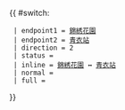 {{ #switch: {{{format|}}}
  | endpoint1 = [[錦綉花園]]
  | endpoint2 = [[青衣站公共運輸交匯處|青衣站]]
  | direction = 2
  | status = {{HK Bus Status|P}}
  | inline = [[錦綉花園]] ↔ [[青衣站公共運輸交匯處|青衣站]]
  | normal =
  | full =
}}